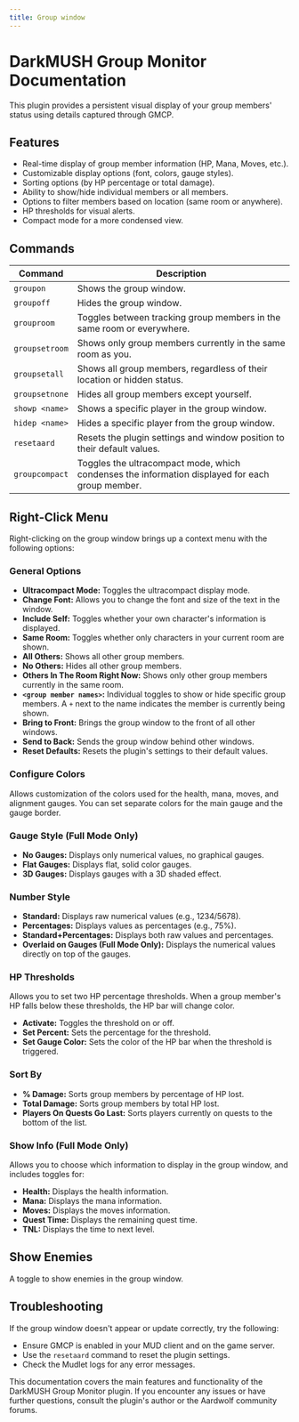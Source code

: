 ```yaml
---
title: Group window
---
```


# DarkMUSH Group Monitor Documentation

This plugin provides a persistent visual display of your group members' status using details captured through GMCP.

## Features

* Real-time display of group member information (HP, Mana, Moves, etc.).
* Customizable display options (font, colors, gauge styles).
* Sorting options (by HP percentage or total damage).
* Ability to show/hide individual members or all members.
* Options to filter members based on location (same room or anywhere).
* HP thresholds for visual alerts.
* Compact mode for a more condensed view.

## Commands

| Command       | Description                                                                  |
|---------------|------------------------------------------------------------------------------|
| `groupon`     | Shows the group window.                                                         |
| `groupoff`    | Hides the group window.                                                        |
| `grouproom`   | Toggles between tracking group members in the same room or everywhere.     |
| `groupsetroom` | Shows only group members currently in the same room as you.                 |
| `groupsetall`  | Shows all group members, regardless of their location or hidden status.   |
| `groupsetnone` | Hides all group members except yourself.                                    |
| `showp <name>` | Shows a specific player in the group window.                                  |
| `hidep <name>` | Hides a specific player from the group window.                                 |
| `resetaard`    | Resets the plugin settings and window position to their default values.      |
| `groupcompact`| Toggles the ultracompact mode, which condenses the information displayed for each group member. |


## Right-Click Menu

Right-clicking on the group window brings up a context menu with the following options:

### General Options

* **Ultracompact Mode:** Toggles the ultracompact display mode.
* **Change Font:** Allows you to change the font and size of the text in the window.
* **Include Self:** Toggles whether your own character's information is displayed.
* **Same Room:** Toggles whether only characters in your current room are shown.
* **All Others:** Shows all other group members.
* **No Others:** Hides all other group members.
* **Others In The Room Right Now:**  Shows only other group members currently in the same room.
* **`<group member names>`:**  Individual toggles to show or hide specific group members.  A `+` next to the name indicates the member is currently being shown.
* **Bring to Front:** Brings the group window to the front of all other windows.
* **Send to Back:** Sends the group window behind other windows.
* **Reset Defaults:** Resets the plugin's settings to their default values.

### Configure Colors

Allows customization of the colors used for the health, mana, moves, and alignment gauges.  You can set separate colors for the main gauge and the gauge border.


### Gauge Style (Full Mode Only)

* **No Gauges:** Displays only numerical values, no graphical gauges.
* **Flat Gauges:** Displays flat, solid color gauges.
* **3D Gauges:** Displays gauges with a 3D shaded effect.

### Number Style

* **Standard:** Displays raw numerical values (e.g., 1234/5678).
* **Percentages:** Displays values as percentages (e.g., 75%).
* **Standard+Percentages:** Displays both raw values and percentages.
* **Overlaid on Gauges (Full Mode Only):** Displays the numerical values directly on top of the gauges.

### HP Thresholds

Allows you to set two HP percentage thresholds. When a group member's HP falls below these thresholds, the HP bar will change color.

* **Activate:** Toggles the threshold on or off.
* **Set Percent:** Sets the percentage for the threshold.
* **Set Gauge Color:** Sets the color of the HP bar when the threshold is triggered.

### Sort By

* **% Damage:** Sorts group members by percentage of HP lost.
* **Total Damage:** Sorts group members by total HP lost.
* **Players On Quests Go Last:** Sorts players currently on quests to the bottom of the list.

### Show Info (Full Mode Only)
Allows you to choose which information to display in the group window, and includes toggles for:
* **Health:** Displays the health information.
* **Mana:** Displays the mana information.
* **Moves:** Displays the moves information.
* **Quest Time:** Displays the remaining quest time.
* **TNL:** Displays the time to next level.

## Show Enemies
A toggle to show enemies in the group window.

## Troubleshooting

If the group window doesn't appear or update correctly, try the following:

* Ensure GMCP is enabled in your MUD client and on the game server.
* Use the `resetaard` command to reset the plugin settings.
* Check the Mudlet logs for any error messages.


This documentation covers the main features and functionality of the DarkMUSH Group Monitor plugin. If you encounter any issues or have further questions, consult the plugin's author or the Aardwolf community forums.